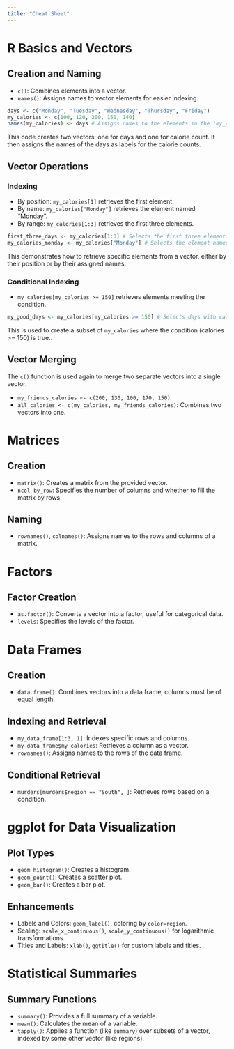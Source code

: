 ```yaml
---
title: "Cheat Sheet"
---
```


# R Basics and Vectors

## Creation and Naming

-   `c()`: Combines elements into a vector.
-   `names()`: Assigns names to vector elements for easier indexing.

```r
days <- c("Monday", "Tuesday", "Wednesday", "Thursday", "Friday")
my_calories <- c(100, 120, 200, 150, 140)
names(my_calories) <- days # Assigns names to the elements in the 'my_calories' vector
```

This code creates two vectors: one for days and one for calorie count. It then assigns the names of the days as labels for the calorie counts.

## Vector Operations

### Indexing

-   By position: `my_calories[1]` retrieves the first element.
-   By name: `my_calories["Monday"]` retrieves the element named "Monday".
-   By range: `my_calories[1:3]` retrieves the first three elements.

```r
first_three_days <- my_calories[1:3] # Selects the first three elements
my_calories_monday <- my_calories["Monday"] # Selects the element named "Monday"
```

This demonstrates how to retrieve specific elements from a vector, either by their position or by their assigned names.

### Conditional Indexing

-   `my_calories[my_calories >= 150]` retrieves elements meeting the condition.

```r
my_good_days <- my_calories[my_calories >= 150] # Selects days with calorie counts of 150 or more
```

This is used to create a subset of `my_calories` where the condition (calories >= 150) is true..

## Vector Merging

The `c()` function is used again to merge two separate vectors into a single vector.

-   `my_friends_calories <- c(200, 130, 100, 170, 150)`
-   `all_calories <- c(my_calories, my_friends_calories)`: Combines two vectors into one.

# Matrices

## Creation

-   `matrix()`: Creates a matrix from the provided vector.
-   `ncol`, `by_row`: Specifies the number of columns and whether to fill the matrix by rows.

## Naming

-   `rownames()`, `colnames()`: Assigns names to the rows and columns of a matrix.

# Factors

## Factor Creation

-   `as.factor()`: Converts a vector into a factor, useful for categorical data.
-   `levels`: Specifies the levels of the factor.

# Data Frames

## Creation

-   `data.frame()`: Combines vectors into a data frame, columns must be of equal length.

## Indexing and Retrieval

-   `my_data_frame[1:3, 1]`: Indexes specific rows and columns.
-   `my_data_frame$my_calories`: Retrieves a column as a vector.
-   `rownames()`: Assigns names to the rows of the data frame.

## Conditional Retrieval

-   `murders[murders$region == "South", ]`: Retrieves rows based on a condition.

# ggplot for Data Visualization

## Plot Types

-   `geom_histogram()`: Creates a histogram.
-   `geom_point()`: Creates a scatter plot.
-   `geom_bar()`: Creates a bar plot.

## Enhancements

-   Labels and Colors: `geom_label()`, coloring by `color=region`.
-   Scaling: `scale_x_continuous()`, `scale_y_continuous()` for logarithmic transformations.
-   Titles and Labels: `xlab()`, `ggtitle()` for custom labels and titles.

# Statistical Summaries

## Summary Functions

-   `summary()`: Provides a full summary of a variable.
-   `mean()`: Calculates the mean of a variable.
-   `tapply()`: Applies a function (like `summary`) over subsets of a vector, indexed by some other vector (like regions).
